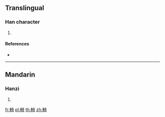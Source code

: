 {{character info/new}}
==Translingual==

===Han character===
{{Han char|rn=159|rad=車|as=08|sn=15|four=|canj=JJKMR}}

# {{defn|Han|sort=車08}}

====References====
* {{Han ref|kx=1245.060|dkj=38386|dj=1722.040|hdz=53537.090|uh=8F22|ud=36642}}

----

==Mandarin==

===Hanzi===
{{cmn-hanzi|pin=[[yǐ]] ([[yi3]])|wg=i<sup>3</sup>}}

# {{defn|lang=cmn|sort=車08}}

[[fr:輢]]
[[pl:輢]]
[[th:輢]]
[[zh:輢]]